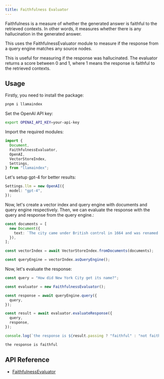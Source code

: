 ```yaml
---
title: Faithfulness Evaluator
---
```


Faithfulness is a measure of whether the generated answer is faithful to the retrieved contexts. In other words, it measures whether there is any hallucination in the generated answer.

This uses the FaithfulnessEvaluator module to measure if the response from a query engine matches any source nodes.

This is useful for measuring if the response was hallucinated. The evaluator returns a score between 0 and 1, where 1 means the response is faithful to the retrieved contexts.

## Usage

Firstly, you need to install the package:

```bash
pnpm i llamaindex
```

Set the OpenAI API key:

```bash
export OPENAI_API_KEY=your-api-key
```

Import the required modules:

```ts
import {
  Document,
  FaithfulnessEvaluator,
  OpenAI,
  VectorStoreIndex,
  Settings,
} from "llamaindex";
```

Let's setup gpt-4 for better results:

```ts
Settings.llm = new OpenAI({
  model: "gpt-4",
});
```

Now, let's create a vector index and query engine with documents and query engine respectively. Then, we can evaluate the response with the query and response from the query engine.:

```ts
const documents = [
  new Document({
    text: `The city came under British control in 1664 and was renamed New York after King Charles II of England granted the lands to his brother, the Duke of York. The city was regained by the Dutch in July 1673 and was renamed New Orange for one year and three months; the city has been continuously named New York since November 1674. New York City was the capital of the United States from 1785 until 1790, and has been the largest U.S. city since 1790. The Statue of Liberty greeted millions of immigrants as they came to the U.S. by ship in the late 19th and early 20th centuries, and is a symbol of the U.S. and its ideals of liberty and peace. In the 21st century, New York City has emerged as a global node of creativity, entrepreneurship, and as a symbol of freedom and cultural diversity. The New York Times has won the most Pulitzer Prizes for journalism and remains the U.S. media's "newspaper of record". In 2019, New York City was voted the greatest city in the world in a survey of over 30,000 p...	Pass`,
  }),
];

const vectorIndex = await VectorStoreIndex.fromDocuments(documents);

const queryEngine = vectorIndex.asQueryEngine();
```

Now, let's evaluate the response:

```ts
const query = "How did New York City get its name?";

const evaluator = new FaithfulnessEvaluator();

const response = await queryEngine.query({
  query,
});

const result = await evaluator.evaluateResponse({
  query,
  response,
});

console.log(`the response is ${result.passing ? "faithful" : "not faithful"}`);
```

```bash
the response is faithful
```

## API Reference

- [FaithfulnessEvaluator](/docs/api/classes/FaithfulnessEvaluator)
